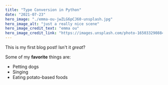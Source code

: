 ```yaml
---
title: "Type Conversion in Python"
date: "2021-07-23"
hero_image: "./emma-ou-jwZLG6pCJ60-unsplash.jpg"
hero_image_alt: "just a really nice scene"
hero_image_credit_text: "emma ou"
hero_image_credit_link: "https://images.unsplash.com/photo-1650332908844-64be8b843dc2?ixlib=rb-1.2.1&ixid=MnwxMjA3fDB8MHxwaG90by1wYWdlfHx8fGVufDB8fHx8&auto=format&fit=crop&w=1475&q=80"
---
```


This is my first blog post! Isn't it *great*?

Some of my **favorite** things are:

* Petting dogs
* Singing
* Eating potato-based foods